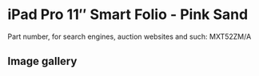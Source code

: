 
# iPad Pro 11″ Smart Folio - Pink Sand

Part number, for search engines, auction websites and such: MXT52ZM/A

## Image gallery

<div style={{ width: '100%', maxWidth: '768px' }}>
<GalleryComponent
    images={[
      {
        original: "/everysource/MXT52.webp",
        thumbnail: "/everypreview/MXT52.webp",
      },
      {
        original: "/everysource/MXT52_AV1.webp",
        thumbnail: "/everypreview/MXT52_AV1.webp",
      },
      {
        original: "/everysource/MXT52_AV2.webp",
        thumbnail: "/everypreview/MXT52_AV2.webp",
      },
      {
        original: "/everysource/MXT52_AV3.webp",
        thumbnail: "/everypreview/MXT52_AV3.webp",
      },
      {
        original: "/everysource/MXT52_AV4.webp",
        thumbnail: "/everypreview/MXT52_AV4.webp",
      },
      {
        original: "/everysource/MXT52_AV5.webp",
        thumbnail: "/everypreview/MXT52_AV5.webp",
      }
    ]}
  />
</div>